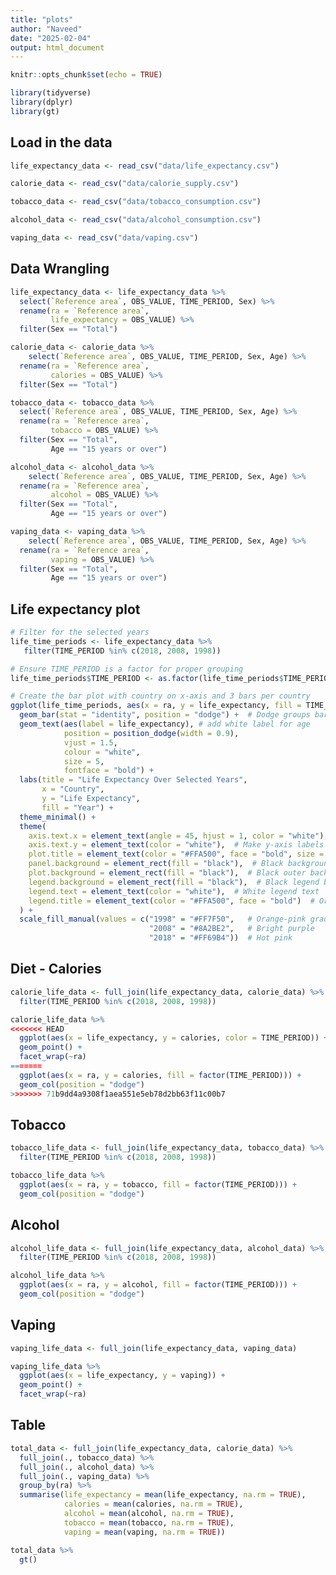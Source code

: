 ```yaml
---
title: "plots"
author: "Naveed"
date: "2025-02-04"
output: html_document
---
```


```r
knitr::opts_chunk$set(echo = TRUE)
```


```r
library(tidyverse)
library(dplyr)
library(gt)
```

## Load in the data

```r
life_expectancy_data <- read_csv("data/life_expectancy.csv")

calorie_data <- read_csv("data/calorie_supply.csv")

tobacco_data <- read_csv("data/tobacco_consumption.csv")

alcohol_data <- read_csv("data/alcohol_consumption.csv")  

vaping_data <- read_csv("data/vaping.csv")
```

## Data Wrangling

```r
life_expectancy_data <- life_expectancy_data %>% 
  select(`Reference area`, OBS_VALUE, TIME_PERIOD, Sex) %>%
  rename(ra = `Reference area`,
         life_expectancy = OBS_VALUE) %>% 
  filter(Sex == "Total")

calorie_data <- calorie_data %>% 
    select(`Reference area`, OBS_VALUE, TIME_PERIOD, Sex, Age) %>%
  rename(ra = `Reference area`,
         calories = OBS_VALUE) %>% 
  filter(Sex == "Total")

tobacco_data <- tobacco_data %>% 
  select(`Reference area`, OBS_VALUE, TIME_PERIOD, Sex, Age) %>%
  rename(ra = `Reference area`,
         tobacco = OBS_VALUE) %>% 
  filter(Sex == "Total",
         Age == "15 years or over")

alcohol_data <- alcohol_data %>% 
    select(`Reference area`, OBS_VALUE, TIME_PERIOD, Sex, Age) %>%
  rename(ra = `Reference area`,
         alcohol = OBS_VALUE) %>% 
  filter(Sex == "Total",
         Age == "15 years or over")

vaping_data <- vaping_data %>% 
    select(`Reference area`, OBS_VALUE, TIME_PERIOD, Sex, Age) %>%
  rename(ra = `Reference area`,
         vaping = OBS_VALUE) %>% 
  filter(Sex == "Total",
         Age == "15 years or over")
```

## Life expectancy plot  

```r
# Filter for the selected years
life_time_periods <- life_expectancy_data %>% 
   filter(TIME_PERIOD %in% c(2018, 2008, 1998))

# Ensure TIME_PERIOD is a factor for proper grouping
life_time_periods$TIME_PERIOD <- as.factor(life_time_periods$TIME_PERIOD)

# Create the bar plot with country on x-axis and 3 bars per country
ggplot(life_time_periods, aes(x = ra, y = life_expectancy, fill = TIME_PERIOD)) +
  geom_bar(stat = "identity", position = "dodge") +  # Dodge groups bars within each country
  geom_text(aes(label = life_expectancy), # add white label for age
            position = position_dodge(width = 0.9), 
            vjust = 1.5, 
            colour = "white", 
            size = 5, 
            fontface = "bold") +
  labs(title = "Life Expectancy Over Selected Years",
       x = "Country",
       y = "Life Expectancy",
       fill = "Year") +
  theme_minimal() +
  theme(
    axis.text.x = element_text(angle = 45, hjust = 1, color = "white"),  # Rotate x-axis labels & make them white
    axis.text.y = element_text(color = "white"),  # Make y-axis labels white
    plot.title = element_text(color = "#FFA500", face = "bold", size = 16),  # Title in bright orange
    panel.background = element_rect(fill = "black"),  # Black background
    plot.background = element_rect(fill = "black"),  # Black outer background
    legend.background = element_rect(fill = "black"),  # Black legend background
    legend.text = element_text(color = "white"),  # White legend text
    legend.title = element_text(color = "#FFA500", face = "bold")  # Orange legend title
  ) +
  scale_fill_manual(values = c("1998" = "#FF7F50",   # Orange-pink gradient
                               "2008" = "#8A2BE2",   # Bright purple
                               "2018" = "#FF69B4"))  # Hot pink
```


## Diet - Calories

```r
calorie_life_data <- full_join(life_expectancy_data, calorie_data) %>% 
  filter(TIME_PERIOD %in% c(2018, 2008, 1998))

calorie_life_data %>% 
<<<<<<< HEAD
  ggplot(aes(x = life_expectancy, y = calories, color = TIME_PERIOD)) + 
  geom_point() +
  facet_wrap(~ra) 
=======
  ggplot(aes(x = ra, y = calories, fill = factor(TIME_PERIOD))) + 
  geom_col(position = "dodge")
>>>>>>> 71b9dd4a9308f1aea551e5eb78d2bb63f11c00b7
```

## Tobacco

```r
tobacco_life_data <- full_join(life_expectancy_data, tobacco_data) %>% 
  filter(TIME_PERIOD %in% c(2018, 2008, 1998))

tobacco_life_data %>% 
  ggplot(aes(x = ra, y = tobacco, fill = factor(TIME_PERIOD))) + 
  geom_col(position = "dodge")

```

## Alcohol

```r
alcohol_life_data <- full_join(life_expectancy_data, alcohol_data) %>% 
  filter(TIME_PERIOD %in% c(2018, 2008, 1998))

alcohol_life_data %>% 
  ggplot(aes(x = ra, y = alcohol, fill = factor(TIME_PERIOD))) + 
  geom_col(position = "dodge")
```

## Vaping

```r
vaping_life_data <- full_join(life_expectancy_data, vaping_data)

vaping_life_data %>% 
  ggplot(aes(x = life_expectancy, y = vaping)) + 
  geom_point() +
  facet_wrap(~ra)
```

## Table

```r
total_data <- full_join(life_expectancy_data, calorie_data) %>% 
  full_join(., tobacco_data) %>%
  full_join(., alcohol_data) %>% 
  full_join(., vaping_data) %>% 
  group_by(ra) %>% 
  summarise(life_expectancy = mean(life_expectancy, na.rm = TRUE),
            calories = mean(calories, na.rm = TRUE),
            alcohol = mean(alcohol, na.rm = TRUE),
            tobacco = mean(tobacco, na.rm = TRUE),
            vaping = mean(vaping, na.rm = TRUE))

total_data %>%
  gt()
```

